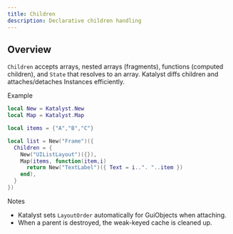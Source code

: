 ```yaml
---
title: Children
description: Declarative children handling
---
```


## Overview

`Children` accepts arrays, nested arrays (fragments), functions (computed children), and `State` that resolves to an array. Katalyst diffs children and attaches/detaches Instances efficiently.

Example

```lua
local New = Katalyst.New
local Map = Katalyst.Map

local items = {"A","B","C"}

local list = New("Frame")({
  Children = {
    New("UIListLayout")({}),
    Map(items, function(item,i)
      return New("TextLabel")({ Text = i..". "..item })
    end),
  }
})
```

Notes

- Katalyst sets `LayoutOrder` automatically for GuiObjects when attaching.
- When a parent is destroyed, the weak-keyed cache is cleaned up.
